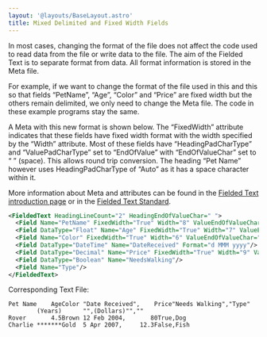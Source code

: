 ```yaml
---
layout: '@layouts/BaseLayout.astro'
title: Mixed Delimited and Fixed Width Fields
---
```



In most cases, changing the format of the file does not affect the code used to read data from the file or write data to the file.  The aim of the Fielded Text is to separate format from data.  All format information is stored in the Meta file.

For example, if we want to change the format of the file used in this <Link url={csharpBasicReadingOfCsvFileWithLoadedMetaPage.url} text="Read example" /> and this <Link url={csharpWritingOfCsvFileIncludingHeadingsPage.url} text="write example" /> so that fields “PetName”, “Age”, “Color” and “Price” are fixed width but the others remain delimited, we only need to change the Meta file.  The code in these example programs stay the same.

A Meta with this new format is shown below.  The “FixedWidth” attribute indicates that these fields have fixed width format with the width specified by the “Width” attribute. Most of these fields have “HeadingPadCharType” and “ValuePadCharType” set to “EndOfValue” with “EndOfValueChar” set to “ ” (space).  This allows round trip conversion. The heading “Pet Name” however uses HeadingPadCharType of “Auto” as it has a space character within it.

More information about Meta and attributes can be found in the [Fielded Text introduction page](https://fieldedtext.org/introduction/) or in the [Fielded Text Standard](https://fieldedtext.org/standard/).


```xml
<FieldedText HeadingLineCount="2" HeadingEndOfValueChar=" ">
  <Field Name="PetName" FixedWidth="True" Width="8" ValueEndOfValueChar=" " HeadingPadCharType="Auto"/>
  <Field DataType="Float" Name="Age" FixedWidth="True" Width="7" ValueEndOfValueChar=" "/>
  <Field Name="Color" FixedWidth="True" Width="6" ValueEndOfValueChar=" "/>
  <Field DataType="DateTime" Name="DateReceived" Format="d MMM yyyy"/>
  <Field DataType="Decimal" Name="Price" FixedWidth="True" Width="9" ValueEndOfValueChar=" "/>
  <Field DataType="Boolean" Name="NeedsWalking"/>
  <Field Name="Type"/>
</FieldedText>
```

Corresponding Text File:

```text
Pet Name    AgeColor "Date Received",    Price"Needs Walking","Type"
        (Years)      "",(Dollars)"",""
Rover       4.5Brown 12 Feb 2004,       80True,Dog
Charlie *******Gold  5 Apr 2007,     12.3False,Fish
```